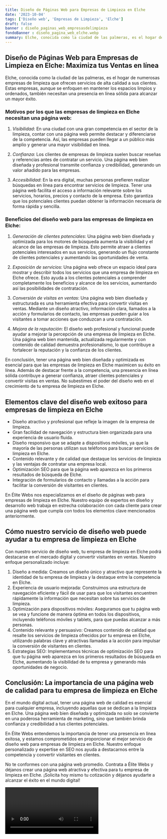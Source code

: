 ```yaml
---
title: Diseño de Páginas Web para Empresas de Limpieza en Elche
date: '2023-10-04'
tags: ['Diseño web', 'Empresas de Limpieza', 'Elche']
draft: false
banner : diseño_paginas_web_empresasdelimpieza
fondoBanner : diseño_pagina_web_elche.webp
summary: Elche, conocida como la ciudad de las palmeras, es el hogar de numerosas empresas de limpieza que ofrecen servicios de alta calidad a sus clientes. Estas empresas, aunque se enfoquen en mantener los espacios limpios y ordenados, también necesitan una presencia en línea sólida para alcanzar un mayor éxito.
---
```


## Diseño de Páginas Web para Empresas de Limpieza en Elche: Maximiza tus Ventas en línea

Elche, conocida como la ciudad de las palmeras, es el hogar de numerosas empresas de limpieza que ofrecen servicios de alta calidad a sus clientes. Estas empresas, aunque se enfoquen en mantener los espacios limpios y ordenados, también necesitan una presencia en línea sólida para alcanzar un mayor éxito.

### Motivos por los que las empresas de limpieza en Elche necesitan una página web:

1. *Visibilidad*: En una ciudad con una gran competencia en el sector de la limpieza, contar con una página web permite destacar y diferenciarse de la competencia. Así, las empresas pueden llegar a un público más amplio y generar una mayor visibilidad en línea.

2. *Confianza*: Los clientes de empresas de limpieza suelen buscar reseñas y referencias antes de contratar un servicio. Una página web bien diseñada y profesional transmite confianza y credibilidad, generando un valor añadido para las empresas.

3. *Accesibilidad*: En la era digital, muchas personas prefieren realizar búsquedas en línea para encontrar servicios de limpieza. Tener una página web facilita el acceso a información relevante sobre los servicios, horarios, precios y contacto de la empresa. Esto garantiza que los potenciales clientes puedan obtener la información necesaria de forma rápida y sencilla.

### Beneficios del diseño web para las empresas de limpieza en Elche:

1. *Generación de clientes potenciales*: Una página web bien diseñada y optimizada para los motores de búsqueda aumenta la visibilidad y el alcance de las empresas de limpieza. Esto permite atraer a clientes potenciales interesados en sus servicios, generando un flujo constante de clientes potenciales y aumentando las oportunidades de venta.

2. *Exposición de servicios*: Una página web ofrece un espacio ideal para mostrar y describir todos los servicios que una empresa de limpieza en Elche ofrece. Esto ayuda a los clientes potenciales a comprender completamente los beneficios y alcance de los servicios, aumentando así las posibilidades de contratación.

3. *Conversión de visitas en ventas*: Una página web bien diseñada y estructurada es una herramienta efectiva para convertir visitas en ventas. Mediante un diseño atractivo, información clara, llamados a la acción y formularios de contacto, las empresas pueden guiar a los visitantes a tomar acciones que conduzcan a una contratación.

4. *Mejora de la reputación*: El diseño web profesional y funcional puede ayudar a mejorar la percepción de una empresa de limpieza en Elche. Una página web bien mantenida, actualizada regularmente y con contenido de calidad demuestra profesionalismo, lo que contribuye a fortalecer la reputación y la confianza de los clientes.

En conclusión, tener una página web bien diseñada y optimizada es esencial para que las empresas de limpieza en Elche maximicen su éxito en línea. Además de destacar frente a la competencia, una presencia en línea sólida contribuye a generar confianza, atraer clientes potenciales y convertir visitas en ventas. No subestimes el poder del diseño web en el crecimiento de tu empresa de limpieza en Elche.

<GifSeo />

<Cta />

## Elementos clave del diseño web exitoso para empresas de limpieza en Elche

- Diseño atractivo y profesional que refleje la imagen de la empresa de limpieza.
- Gran facilidad de navegación y estructura bien organizada para una experiencia de usuario fluida.
- Diseño responsivo que se adapte a dispositivos móviles, ya que la mayoría de las personas utilizan sus teléfonos para buscar servicios de limpieza en Elche.
- Contenido relevante y de calidad que destaque los servicios de limpieza y las ventajas de contratar una empresa local.
- Optimización SEO para que la página web aparezca en los primeros resultados de búsqueda de Elche.
- Integración de formularios de contacto y llamadas a la acción para facilitar la conversión de visitantes en clientes.

En Élite Webs nos especializamos en el diseño de páginas web para empresas de limpieza en Elche. Nuestro equipo de expertos en diseño y desarrollo web trabaja en estrecha colaboración con cada cliente para crear una página web que cumpla con todos los elementos clave mencionados anteriormente.

## Cómo nuestro servicio de diseño web puede ayudar a tu empresa de limpieza en Elche

Con nuestro servicio de diseño web, tu empresa de limpieza en Elche podrá destacarse en el mercado digital y convertir visitantes en ventas. Nuestro enfoque personalizado incluye:

1. Diseño a medida: Creamos un diseño único y atractivo que represente la identidad de tu empresa de limpieza y la destaque entre la competencia en Elche.
2. Experiencia de usuario mejorada: Construimos una estructura de navegación eficiente y fácil de usar para que los visitantes encuentren rápidamente la información que necesitan sobre tus servicios de limpieza.
3. Optimización para dispositivos móviles: Aseguramos que tu página web se vea y funcione de manera óptima en todos los dispositivos, incluyendo teléfonos móviles y tablets, para que puedas alcanzar a más personas.
4. Contenido relevante y persuasivo: Creamos contenido de calidad que resalte los servicios de limpieza ofrecidos por tu empresa en Elche, utilizando palabras clave y atractivas llamadas a la acción para impulsar la conversión de visitantes en clientes.
5. Estrategias SEO: Implementamos técnicas de optimización SEO para que tu página web aparezca en los primeros resultados de búsqueda en Elche, aumentando la visibilidad de tu empresa y generando más oportunidades de negocio.

## Conclusión: La importancia de una página web de calidad para tu empresa de limpieza en Elche

En el mundo digital actual, tener una página web de calidad es esencial para cualquier empresa, incluyendo aquellas que se dedican a la limpieza en Elche. Una página web bien diseñada y optimizada no solo se convierte en una poderosa herramienta de marketing, sino que también brinda confianza y credibilidad a tus clientes potenciales.

En Élite Webs entendemos la importancia de tener una presencia en línea exitosa, y estamos comprometidos en proporcionar el mejor servicio de diseño web para empresas de limpieza en Elche. Nuestro enfoque personalizado y expertise en SEO nos ayuda a destacarnos entre la competencia y convertir visitantes en clientes.

No te conformes con una página web promedio. Contrata a Élite Webs y déjanos crear una página web atractiva y efectiva para tu empresa de limpieza en Elche. ¡Solicita hoy mismo tu cotización y déjanos ayudarte a alcanzar el éxito en el mundo digital!

<Video />

<CtaBot job='Empresas de Limpieza' city='Elche'/>

<Gmaps query='Elche+españa+maps' />